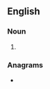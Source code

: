 {{also|Fixers}}
==English==

===Noun===
{{head|en|noun plural form}}

# {{plural of|fixer|lang=en}}

===Anagrams===
* {{anagrams|en|xerifs}}